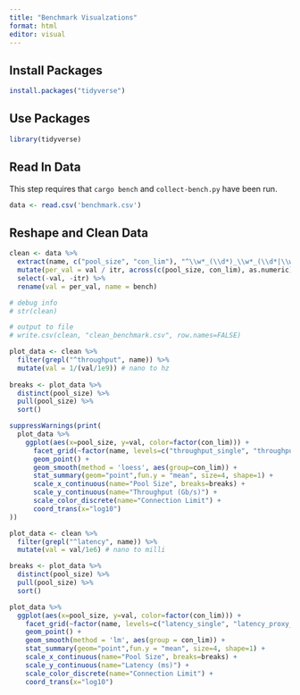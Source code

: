 ```yaml
---
title: "Benchmark Visualzations"
format: html
editor: visual
---
```


## Install Packages

```r
install.packages("tidyverse")
```

## Use Packages

```r
library(tidyverse)
```

## Read In Data

This step requires that `cargo bench` and `collect-bench.py` have been run.

```r
data <- read.csv('benchmark.csv')
```

## Reshape and Clean Data

```r
clean <- data %>%
  extract(name, c("pool_size", "con_lim"), "^\\w*_(\\d*)_\\w*_(\\d*|\\w*)") %>%
  mutate(per_val = val / itr, across(c(pool_size, con_lim), as.numeric)) %>%
  select(-val, -itr) %>%
  rename(val = per_val, name = bench)

# debug info
# str(clean)

# output to file
# write.csv(clean, "clean_benchmark.csv", row.names=FALSE)
```

```r
plot_data <- clean %>% 
  filter(grepl("^throughput", name)) %>%
  mutate(val = 1/(val/1e9)) # nano to hz
  
breaks <- plot_data %>%
  distinct(pool_size) %>%
  pull(pool_size) %>%
  sort()

suppressWarnings(print(
  plot_data %>%
    ggplot(aes(x=pool_size, y=val, color=factor(con_lim))) +
      facet_grid(~factor(name, levels=c("throughput_single", "throughput_proxy_cluster", "throughput_cluster"), labels=c("Single", "Proxy Cluster", "Cluster"))) +
      geom_point() +
      geom_smooth(method = 'loess', aes(group=con_lim)) +
      stat_summary(geom="point",fun.y = "mean", size=4, shape=1) +
      scale_x_continuous(name="Pool Size", breaks=breaks) +
      scale_y_continuous(name="Throughput (Gb/s)") +
      scale_color_discrete(name="Connection Limit") +
      coord_trans(x="log10")
))

```

```r
plot_data <- clean %>%
  filter(grepl("^latency", name)) %>%
  mutate(val = val/1e6) # nano to milli

breaks <- plot_data %>% 
  distinct(pool_size) %>% 
  pull(pool_size) %>%
  sort()

plot_data %>%
  ggplot(aes(x=pool_size, y=val, color=factor(con_lim))) +
    facet_grid(~factor(name, levels=c("latency_single", "latency_proxy_cluster", "latency_cluster"), labels=c("Single", "Proxy Cluster", "Cluster"))) +
    geom_point() +
    geom_smooth(method = 'lm', aes(group = con_lim)) +
    stat_summary(geom="point",fun.y = "mean", size=4, shape=1) +
    scale_x_continuous(name="Pool Size", breaks=breaks) +
    scale_y_continuous(name="Latency (ms)") +
    scale_color_discrete(name="Connection Limit") +
    coord_trans(x="log10")
```
